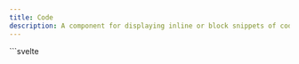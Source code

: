 ```yaml
---
title: Code
description: A component for displaying inline or block snippets of code with optional syntax highlighting.
---
```


<Tabs>
  <TabItem label="Preview">
    <CodePreview />
  </TabItem>
  <TabItem label="Usage">
    ```svelte
    <script lang="ts">
        import { Code } from "@dxdns/feflow"

        const data = `
            .card {
                width: 400px;
                padding: 20px;
                border: 1px solid #0d1117;
                border-radius: 10px;
                background-color: #000;
                box-shadow: 0 4px 8px rgba(0, 0, 0, 0.1);
                cursor: pointer;
            }`
    </script>

    <Code>
        {#each data.split("\n").filter((l) => l.trim() !== "") as text, i}
            <pre data-prefix={i}>
                <code>{text.trim()}</code>
            </pre>
        {/each}
    </Code>
    ```
  </TabItem>
</Tabs>